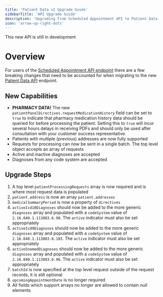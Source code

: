 ```yaml
---
title: 'Patient Data v2 Upgrade Guide'
sidebarTitle: 'API Upgrade Guide'
description: 'Upgrading from Scheduled Appointment API to Patient Data'
icon: 'arrow-up-right-dots'
---
```


<Warning>
    This new API is still in development
</Warning>

# Overview

For users of the [Scheduled Appointment API endpoint](/clinical-data/patient-data-processing-v1) there are a few breaking changes that need to be accounted
for when migrating to the new [Patient Data API](/clinical-data/patient-data-v2) endpoint.

## New Capabilities

* **PHARMACY DATA!** The new `patientPanelDirectives.requestMedicationHistory` field can be set to `true` to indicate that pharmacy medication
history data should be queried for before processing the patient. Setting this to `true` will incur several hours delays
in receiving PDFs and should only be used after consultation with your customer success representative.
* Patients with multiple (previous) addresses are now fully supported
* Requests for processing can now be sent in a single batch. The top level object accepts an array of requests
* Active and inactive diagnoses are accepted
* Diagnoses from any code system are accepted

## Upgrade Steps

1. A top level `patientProcessingRequests` array is now required and is where most request data is populated
2. `patient.address` is now an array `patient.addresses`
3. `medicalSummaryPeriod` is now a property of `directives`
4. `activeIcd10Diagnoses` should now be added to the more generic `diagnoses` array and populated with a `codeSystem` value of `2.16.840.1.113883.6.90`. The `active` indicator must also be set appropriately
5. `activeIcd9Diagnoses` should now be added to the more generic `diagnoses` array and populated with a `codeSystem` value of `2.16.840.1.113883.6.103`. The `active` indicator must also be set appropriately
6. `activeSnomedDiagnoses` should now be added to the more generic `diagnoses` array and populated with a `codeSystem` value of `2.16.840.1.113883.6.96`. The `active` indicator must also be set appropriately
7. `batchId` is now specified at the top level request outside of the request records, it is still optional
8. `upcomingAppointmentDate` is no longer required
9. All fields which support arrays no longer are allowed to contain null elements